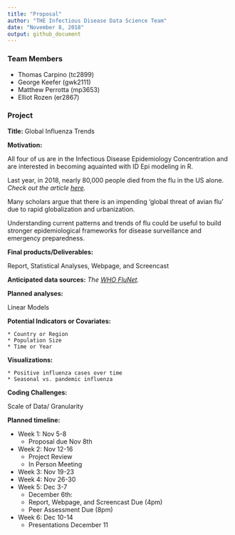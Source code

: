 ```yaml
---
title: "Proposal"
author: "THE Infectious Disease Data Science Team"
date: "November 8, 2018"
output: github_document
---
```


### Team Members
  * Thomas Carpino (tc2899)
  * George Keefer (gwk2111)
  * Matthew Perrotta (mp3653)
  * Elliot Rozen (er2867)

### Project

**Title:** Global Influenza Trends 

**Motivation:** 

All four of us are in the Infectious Disease Epidemiology Concentration and are interested in becoming aquainted with ID Epi modeling in R. 

Last year, in 2018, nearly 80,000 people died from the flu in the US alone. 
_Check out the article [here](https://www.cnn.com/2018/09/26/health/flu-deaths-2017--2018-cdc-bn/index.html)._

Many scholars argue that there is an impending 'global threat of avian flu' due to rapid globalization and urbanization. 

Understanding current patterns and trends of flu could be useful to build stronger epidemiological frameworks for disease surveillance and emergency preparedness. 


**Final products/Deliverables:**

Report, Statistical Analyses, Webpage, and Screencast

**Anticipated data sources:** 
_The [WHO FluNet](http://apps.who.int/flumart/Default?ReportNo=12)._

**Planned analyses:**

Linear Models 
  
**Potential Indicators or Covariates:**

    * Country or Region
    * Population Size
    * Time or Year
    
**Visualizations:**

    * Positive influenza cases over time
    * Seasonal vs. pandemic influenza 
    
**Coding Challenges:**

Scale of Data/ Granularity 

**Planned timeline:**

* Week 1: Nov 5-8 
    + Proposal due Nov 8th 
* Week 2: Nov 12-16 
    + Project Review 
    + In Person Meeting 
* Week 3: Nov 19-23
* Week 4: Nov 26-30
* Week 5: Dec 3-7 
    + December 6th:
    + Report, Webpage, and Screencast Due (4pm)
    + Peer Assessment Due (8pm) 
* Week 6: Dec 10-14
    + Presentations December 11
    
  
